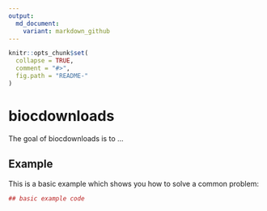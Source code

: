 ```yaml
---
output:
  md_document:
    variant: markdown_github
---
```


<!-- README.md is generated from README.Rmd. Please edit that file -->

```r
knitr::opts_chunk$set(
  collapse = TRUE,
  comment = "#>",
  fig.path = "README-"
)
```

# biocdownloads

The goal of biocdownloads is to ...

## Example

This is a basic example which shows you how to solve a common problem:

```r
## basic example code
```
